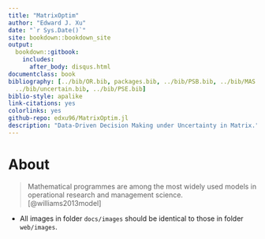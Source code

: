 ```yaml
---
title: "MatrixOptim"
author: "Edward J. Xu"
date: "`r Sys.Date()`"
site: bookdown::bookdown_site
output: 
  bookdown::gitbook:
    includes:
      after_body: disqus.html
documentclass: book
bibliography: [../bib/OR.bib, packages.bib, ../bib/PSB.bib, ../bib/MAS.bib, 
  ../bib/uncertain.bib, ../bib/PSE.bib]
biblio-style: apalike
link-citations: yes
colorlinks: yes
github-repo: edxu96/MatrixOptim.jl
description: "Data-Driven Decision Making under Uncertainty in Matrix."
---
```


# About {-}

> Mathematical programmes are among the most widely used models in operational research and management science. [@williams2013model]

- All images in folder `docs/images` should be identical to those in folder `web/images`. 
